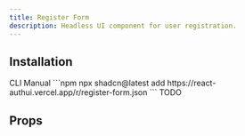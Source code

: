 ```yaml
---
title: Register Form
description: Headless UI component for user registration.
---
```


<PreviewComponent name="register-form" />

## Installation
<Tabs defaultValue="CLI">
      <TabsList>
        <TabsTrigger value="CLI">CLI</TabsTrigger>
        <TabsTrigger value="Manual">Manual</TabsTrigger>
      </TabsList>
      <TabsContent value="CLI">
        ```npm
        npx shadcn@latest add https://react-authui.vercel.app/r/register-form.json
        ```
      </TabsContent>
      <TabsContent value="Manual">
        TODO
      </TabsContent>
</Tabs>

## Props

<AutoTypeTable type="{ prop1: string }" />

